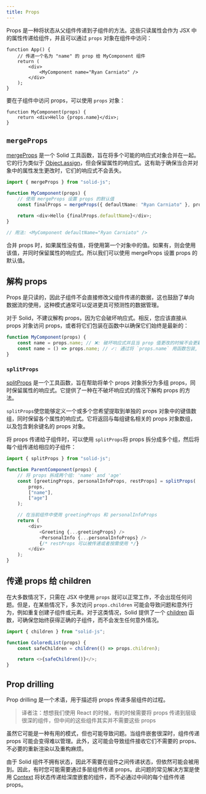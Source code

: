 ```yaml
---
title: Props
---
```


Props 是一种将状态从父组件传递到子组件的方法。这些只读属性会作为 JSX 中的属性传递给组件，并且可以通过 `props` 对象在组件中访问：

```tsx
function App() {
	// 传递一个名为 "name" 的 prop 给 MyComponent 组件
	return (
		<div>
			<MyComponent name="Ryan Carniato" />
		</div>
	);
}
```

要在子组件中访问 props，可以使用 `props` 对象：

```tsx
function MyComponent(props) {
	return <div>Hello {props.name}</div>;
}
```

## `mergeProps`

[mergeProps](https://docs.solidjs.com/reference/reactive-utilities/merge-props) 是一个 Solid 工具函数，旨在将多个可能的响应式对象合并在一起。它的行为类似于 [Object.assign](https://developer.mozilla.org/en-US/docs/Web/JavaScript/Reference/Global_Objects/Object/assign)，但会保留属性的响应式。这有助于确保当合并对象中的属性发生更改时，它们的响应式不会丢失。

```typescript
import { mergeProps } from "solid-js";

function MyComponent(props) {
	// 使用 mergeProps 设置 props 的默认值
	const finalProps = mergeProps({ defaultName: "Ryan Carniato" }, props);

	return <div>Hello {finalProps.defaultName}</div>;
}

// 用法: <MyComponent defaultName="Ryan Carniato" />
```

合并 props 时，如果属性没有值，将使用第一个对象中的值。如果有，则会使用该值，并同时保留属性的响应式。所以我们可以使用 mergeProps 设置 props 的默认值。

## 解构 props

Props 是只读的，因此子组件不会直接修改父组件传递的数据，这也鼓励了单向数据流的使用，这种模式通常可以促进更具可预测性的数据管理。

对于 Solid，不建议解构 props，因为它会破坏响应式。相反，您应该直接从 props 对象访问 props，或者将它们包装在函数中以确保它们始终是最新的：

```typescript
function MyComponent(props) {
	const name = props.name; // ❌: 破坏响应式并且当 prop 值更改的时候不会更新
	const name = () => props.name; // ✓: 通过将 `props.name` 用函数包装, `name()` 会始终获取它的当前值
}
```

### `splitProps`

[splitProps](https://docs.solidjs.com/reference/reactive-utilities/split-props) 是一个工具函数，旨在帮助将单个 props 对象拆分为多组 props，同时保留属性的响应式。它提供了一种在不破坏响应式的情况下解构 props 的方法。

`splitProps`使您能够定义一个或多个您希望提取到单独的 props 对象中的键值数组，同时保留各个属性的响应式。它将返回与每组键名相关的 props 对象数组，以及包含剩余键名的 props 对象。

将 props 传递给子组件时，可以使用 `splitProps`将 props 拆分成多个组，然后将每个组传递给相应的子组件：

```typescript
import { splitProps } from "solid-js";

function ParentComponent(props) {
	// 将 props 拆成两个组: 'name' and 'age'
	const [greetingProps, personalInfoProps, restProps] = splitProps(
		props,
		["name"],
		["age"]
	);

	// 在当前组件中使用 greetingProps 和 personalInfoProps
	return (
		<div>
			<Greeting {...greetingProps} />
			<PersonalInfo {...personalInfoProps} />
			{/* restProps 可以被传递或者按需使用 */}
		</div>
	);
}
```

## 传递 props 给 children

在大多数情况下，只需在 JSX 中使用 `props` 就可以正常工作，不会出现任何问题。但是，在某些情况下，多次访问 `props.children` 可能会导致问题和意外行为，例如重复创建子组件或元素。对于这类情况，Solid 提供了一个 [children](https://docs.solidjs.com/reference/component-apis/children) 函数，可确保您始终获得正确的子组件，而不会发生任何意外情况。

```typescript
import { children } from "solid-js";

function ColoredList(props) {
	const safeChildren = children(() => props.children);

	return <>{safeChildren()}</>;
}
```

## Prop drilling

Prop drilling 是一个术语，用于描述将 props 传递多层组件的过程。

> 译者注：想想我们使用 React 的时候，有的时候需要将 props 传递到层级很深的组件，但中间的这些组件其实并不需要这些 props

虽然它可能是一种有用的模式，但也可能导致问题。当组件嵌套很深时，组件传递 props 可能会变得难以管理。此外，这可能会导致组件接收它们不需要的 props、不必要的重新渲染以及重构麻烦。

由于 Solid 组件不拥有状态，因此不需要在组件之间传递状态，但依然可能会被用到。因此，有时您可能需要通过多层组件传递 props。此问题的常见解决方案是使用 [Context](/concepts/context) 将状态传递给深度嵌套的组件，而不必通过中间的每个组件传递 props。
